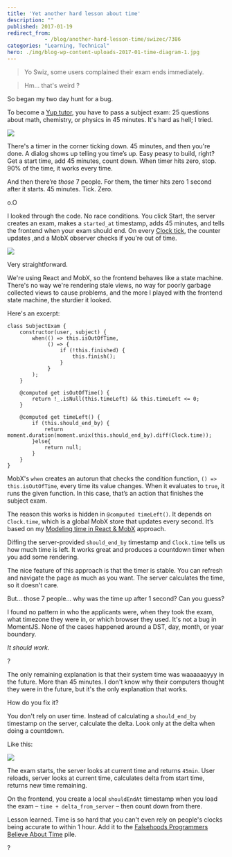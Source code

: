 ```yaml
---
title: 'Yet another hard lesson about time'
description: ""
published: 2017-01-19
redirect_from: 
            - /blog/another-hard-lesson-time/swizec/7386
categories: "Learning, Technical"
hero: ./img/blog-wp-content-uploads-2017-01-time-diagram-1.jpg
---
```

> Yo Swiz, some users complained their exam ends immediately.



> Hm… that&#x27;s weird ?



So began my two day hunt for a bug.



To become a [Yup tutor](https://www.yup.com/become-tutor), you have to pass a subject exam: 25 questions about math, chemistry, or physics in 45 minutes. It&#x27;s hard as hell; I tried.



![](./img/blog-wp-content-uploads-2017-01-exam-timer.gif)



There&#x27;s a timer in the corner ticking down. 45 minutes, and then you&#x27;re done. A dialog shows up telling you time’s up. Easy peasy to build, right? Get a start time, add 45 minutes, count down. When timer hits zero, stop. 90% of the time, it works every time.



And then there’re _those_ 7 people. For them, the timer hits zero 1 second after it starts. 45 minutes. Tick. Zero.



o.O



I looked through the code. No race conditions. You click Start, the server creates an exam, makes a `started_at` timestamp, adds 45 minutes, and tells the frontend when your exam should end. On every [Clock tick](https://swizec.com/blog/modeling-time-react/swizec/7200), the counter updates ,and a MobX observer checks if you&#x27;re out of time.



![](./img/blog-wp-content-uploads-2017-01-time-diagram-1.jpg)



Very straightforward.



We&#x27;re using React and MobX, so the frontend behaves like a state machine. There&#x27;s no way we&#x27;re rendering stale views, no way for poorly garbage collected views to cause problems, and the more I played with the frontend state machine, the sturdier it looked.



Here&#x27;s an excerpt:



```
class SubjectExam {
    constructor(user, subject) {
        when(() => this.isOutOfTime,
             () => {
                 if (!this.finished) {
                     this.finish();
                 }
             }
        );
    }
    
    @computed get isOutOfTime() {
        return !_.isNull(this.timeLeft) && this.timeLeft <= 0;
    }
    
    @computed get timeLeft() {
        if (this.should_end_by) {
            return moment.duration(moment.unix(this.should_end_by).diff(Clock.time));
        }else{
            return null;
        }
    }
}
```



MobX&#x27;s `when` creates an autorun that checks the condition function, `() => this.isOutOfTime`, every time its value changes. When it evaluates to `true`, it runs the given function. In this case, that’s an action that finishes the subject exam.



The reason this works is hidden in `@computed timeLeft()`. It depends on `Clock.time`, which is a global MobX store that updates every second. It’s based on my [Modeling time in React &amp; MobX](https://swizec.com/blog/modeling-time-react/swizec/7200) approach.



Diffing the server-provided `should_end_by` timestamp and `Clock.time` tells us how much time is left. It works great and produces a countdown timer when you add some rendering.



The nice feature of this approach is that the timer is stable. You can refresh and navigate the page as much as you want. The server calculates the time, so it doesn&#x27;t care.



But… those 7 people… why was the time up after 1 second? Can you guess?



I found no pattern in who the applicants were, when they took the exam, what timezone they were in, or which browser they used. It&#x27;s not a bug in MomentJS. None of the cases happened around a DST, day, month, or year boundary.



_It should work._



?



The only remaining explanation is that their system time was waaaaaayyy in the future. More than 45 minutes. I don&#x27;t know why their computers thought they were in the future, but it&#x27;s the only explanation that works.



How do you fix it?



You don&#x27;t rely on user time. Instead of calculating a `should_end_by` timestamp on the server, calculate the delta. Look only at the delta when doing a countdown.



Like this:



![](./img/blog-wp-content-uploads-2017-01-time-diagram-2.jpg)



The exam starts, the server looks at current time and returns `45min`. User reloads, server looks at current time, calculates delta from start time, returns new time remaining.



On the frontend, you create a local `shouldEndAt` timestamp when you load the exam – `time + delta_from_server` – then count down from there.



Lesson learned. Time is so hard that you can&#x27;t even rely on people&#x27;s clocks being accurate to within 1 hour. Add it to the [Falsehoods Programmers Believe About Time](http://infiniteundo.com/post/25326999628/falsehoods-programmers-believe-about-time) pile.



?